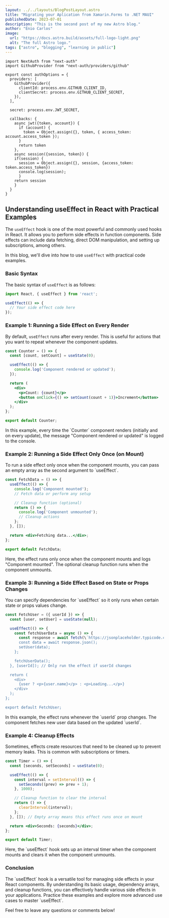 ```yaml
---
layout: ../../layouts/BlogPostLayout.astro
title: "Migrating your Aplication from Xamarin.Forms to .NET MAUI"
publishedDate: 2023-07-01
description: "This is the second post of my new Astro blog."
author: "Énio Carlos"
image:
  url: "https://docs.astro.build/assets/full-logo-light.png"
  alt: "The full Astro logo."
tags: ["astro", "blogging", "learning in public"]
---
```


```tsx
import NextAuth from "next-auth"
import GithubProvider from "next-auth/providers/github"

export const authOptions = {
  providers: [
    GithubProvider({
      clientId: process.env.GITHUB_CLIENT_ID,
      clientSecret: process.env.GITHUB_CLIENT_SECRET,
    }),
  ],
  
  secret: process.env.JWT_SECRET,
  
  callbacks: {
    async jwt({token, account}) {
      if (account) {
        token = Object.assign({}, token, { access_token: account.access_token });
      }
      return token
    },
    async session({session, token}) {
    if(session) {
      session = Object.assign({}, session, {access_token: token.access_token})
      console.log(session);
      }
    return session
    }
  }
}
```

## Understanding useEffect in React with Practical Examples

The `useEffect` hook is one of the most powerful and commonly used hooks in React. It allows you to perform side effects in function components. Side effects can include data fetching, direct DOM manipulation, and setting up subscriptions, among others.

In this blog, we'll dive into how to use `useEffect` with practical code examples.

### Basic Syntax

The basic syntax of `useEffect` is as follows:

```jsx
import React, { useEffect } from 'react';

useEffect(() => {
  // Your side effect code here
});
```

### Example 1: Running a Side Effect on Every Render

By default, `useEffect` runs after every render. This is useful for actions that you want to repeat whenever the component updates.

```jsx
const Counter = () => {
  const [count, setCount] = useState(0);

  useEffect(() => {
    console.log('Component rendered or updated');
  });

  return (
    <div>
      <p>Count: {count}</p>
      <button onClick={() => setCount(count + 1)}>Increment</button>
    </div>
  );
}; 

export default Counter;
```

In this example, every time the \`Counter\` component renders (initially and on every update), the message "Component rendered or updated" is logged to the console.

### Example 2: Running a Side Effect Only Once (on Mount)

To run a side effect only once when the component mounts, you can pass an empty array as the second argument to \`useEffect\`.

```jsx
const FetchData = () => {
  useEffect(() => {
    console.log('Component mounted');
    // Fetch data or perform any setup

    // Cleanup function (optional)
    return () => {
      console.log('Component unmounted');
      // Cleanup actions
    };
  }, []);

  return <div>Fetching data...</div>;
};

export default FetchData;
```

Here, the effect runs only once when the component mounts and logs "Component mounted". The optional cleanup function runs when the component unmounts.

### Example 3: Running a Side Effect Based on State or Props Changes

You can specify dependencies for \`useEffect\` so it only runs when certain state or props values change.

```jsx
const FetchUser = ({ userId }) => {
  const [user, setUser] = useState(null);

  useEffect(() => {
    const fetchUserData = async () => {
      const response = await fetch(\`https://jsonplaceholder.typicode.com/users/\${userId}\`);
      const data = await response.json();
      setUser(data);
    };

    fetchUserData();
  }, [userId]); // Only run the effect if userId changes

  return (
    <div>
      {user ? <p>{user.name}</p> : <p>Loading...</p>}
    </div>
  );
};

export default FetchUser;
```

In this example, the effect runs whenever the \`userId\` prop changes. The component fetches new user data based on the updated \`userId\`.

### Example 4: Cleanup Effects

Sometimes, effects create resources that need to be cleaned up to prevent memory leaks. This is common with subscriptions or timers.

```jsx
const Timer = () => {
  const [seconds, setSeconds] = useState(0);

  useEffect(() => {
    const interval = setInterval(() => {
      setSeconds((prev) => prev + 1);
    }, 1000);

    // Cleanup function to clear the interval
    return () => {
      clearInterval(interval);
    };
  }, []); // Empty array means this effect runs once on mount

  return <div>Seconds: {seconds}</div>;
};

export default Timer;
```

Here, the \`useEffect\` hook sets up an interval timer when the component mounts and clears it when the component unmounts.

### Conclusion

The \`useEffect\` hook is a versatile tool for managing side effects in your React components. By understanding its basic usage, dependency arrays, and cleanup functions, you can effectively handle various side effects in your applications. Practice these examples and explore more advanced use cases to master \`useEffect\`.

Feel free to leave any questions or comments below!

